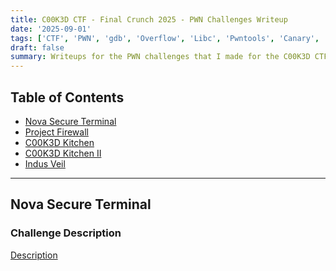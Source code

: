 ```yaml
---
title: C00K3D CTF - Final Crunch 2025 - PWN Challenges Writeup
date: '2025-09-01'
tags: ['CTF', 'PWN', 'gdb', 'Overflow', 'Libc', 'Pwntools', 'Canary', 'Format String']
draft: false
summary: Writeups for the PWN challenges that I made for the C00K3D CTF - Final Crunch 2025 
---
```


## Table of Contents
- [Nova Secure Terminal](#nova-secure-terminal)
- [Project Firewall](#project-firewall)
- [C00K3D Kitchen](#c00k3d-kitchen)
- [C00K3D Kitchen II](#c00k3d-kitchen-ii)
- [Indus Veil](#indus-veil)
---

## Nova Secure Terminal

### Challenge Description

[Description](/static/images/c00ked-wu/description-nova.png)
